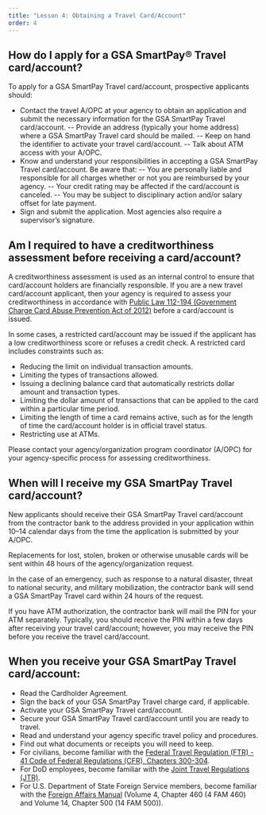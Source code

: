 ```yaml
---
title: "Lesson 4: Obtaining a Travel Card/Account"
order: 4
---
```

## How do I apply for a GSA SmartPay® Travel card/account?
To apply for a GSA SmartPay Travel card/account, prospective applicants should:
- Contact the travel A/OPC at your agency to obtain an application and submit the necessary information for the GSA SmartPay Travel card/account.
-- Provide an address (typically your home address) where a GSA SmartPay Travel card should be mailed.
-- Keep on hand the identifier to activate your travel card/account.
-- Talk about ATM access with your A/OPC.
- Know and understand your responsibilities in accepting a GSA SmartPay Travel card/account. Be aware that:
-- You are personally liable and responsible for all charges whether or not you are reimbursed by your agency.
-- Your credit rating may be affected if the card/account is canceled.
-- You may be subject to disciplinary action and/or salary offset for late payment.
- Sign and submit the application. Most agencies also require a supervisor’s signature.

## Am I required to have a creditworthiness assessment before receiving a card/account?
A creditworthiness assessment is used as an internal control to ensure that card/account holders are financially responsible. If you are a new travel card/account applicant, then your agency is required to assess your creditworthiness in accordance with [Public Law 112-194 (Government Charge Card Abuse Prevention Act of 2012)](https://www.congress.gov/112/plaws/publ194/PLAW-112publ194.pdf) before a card/account is issued.

In some cases, a restricted card/account may be issued if the applicant has a low creditworthiness score or refuses a credit check. A restricted card includes constraints such as:
- Reducing the limit on individual transaction amounts.
- Limiting the types of transactions allowed.
- Issuing a declining balance card that automatically restricts dollar amount and transaction types.
- Limiting the dollar amount of transactions that can be applied to the card within a particular time period.
- Limiting the length of time a card remains active, such as for the length of time the card/account holder is in official travel status.
- Restricting use at ATMs.

Please contact your agency/organization program coordinator (A/OPC) for your agency-specific process for assessing creditworthiness.

## When will I receive my GSA SmartPay Travel card/account?
New applicants should receive their GSA SmartPay Travel card/account from the contractor bank to the address provided in your application within 10–14 calendar days from the time the application is submitted by your A/OPC. 

Replacements for lost, stolen, broken or otherwise unusable cards will be sent within 48 hours of the agency/organization request.

In the case of an emergency, such as response to a natural disaster, threat to national security, and military mobilization, the contractor bank will send a GSA SmartPay Travel card within 24 hours of the request.

If you have ATM authorization, the contractor bank will mail the PIN for your ATM separately. Typically, you should receive the PIN within a few days after receiving your travel card/account; however, you may receive the PIN before you receive the travel card/account.

## When you receive your GSA SmartPay Travel card/account:
- Read the Cardholder Agreement.
- Sign the back of your GSA SmartPay Travel charge card, if applicable.
- Activate your GSA SmartPay Travel card/account.
- Secure your GSA SmartPay Travel card/account until you are ready to travel.
- Read and understand your agency specific travel policy and procedures.
- Find out what documents or receipts you will need to keep.
- For civilians, become familiar with the [Federal Travel Regulation (FTR) - 41 Code of Federal Regulations (CFR), Chapters 300-304](https://www.ecfr.gov/current/title-41/subtitle-F).
- For DoD employees, become familiar with the [Joint Travel Regulations (JTR)](https://www.travel.dod.mil/Policy-Regulations/Joint-Travel-Regulations/).
- For U.S. Department of State Foreign Service members, become familiar with the [Foreign Affairs Manual](https://fam.state.gov) (Volume 4, Chapter 460 (4 FAM 460) and Volume 14, Chapter 500 (14 FAM 500)).
